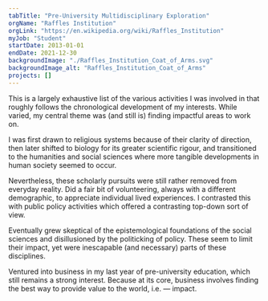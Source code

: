 ```yaml
---
tabTitle: "Pre-University Multidisciplinary Exploration"
orgName: "Raffles Institution"
orgLink: "https://en.wikipedia.org/wiki/Raffles_Institution"
myJob: "Student"
startDate: 2013-01-01
endDate: 2021-12-30
backgroundImage: "./Raffles_Institution_Coat_of_Arms.svg"
backgroundImage_alt: "Raffles_Institution_Coat_of_Arms"
projects: []
---
```


This is a largely exhaustive list of the various activities I was involved in that roughly follows the chronological development of my interests. While varied, my central theme was (and still is) finding impactful areas to work on. 

I was first drawn to religious systems because of their clarity of direction, then later shifted to biology for its greater scientific rigour, and transitioned to the humanities and social sciences where more tangible developments in human society seemed to occur.  

Nevertheless, these scholarly pursuits were still rather removed from everyday reality. Did a fair bit of volunteering, always with a different demographic, to appreciate individual lived experiences. I contrasted this with public policy activities which offered a contrasting top-down sort of view.

Eventually grew skeptical of the epistemological foundations of the social sciences and disillusioned by the politicking of policy. These seem to limit their impact, yet were inescapable (and necessary) parts of these disciplines.

Ventured into business in my last year of pre-university education, which still remains a strong interest. Because at its core, business involves finding the best way to provide value to the world, i.e. — impact.